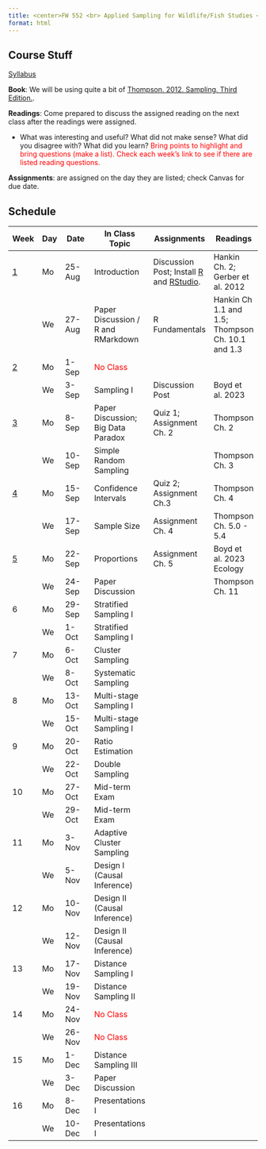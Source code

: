 ```yaml
---
title: <center>FW 552 <br> Applied Sampling for Wildlife/Fish Studies <br> (Fall 2025)</center>
format: html
---
```

## Course Stuff

```{=html}
<title>Schedule</title>
<style type="text/css">

code.r{
  font-size: 30px;
}
</style>

<a href="/FW552/Syllabus.qmd">Syllabus</a></p>
```

**Book**: We will be using quite a bit of [Thompson. 2012. Sampling. Third Edition.](/readings552/Sampling - 2012 - Thompson.pdf).

**Readings**: Come prepared to discuss the assigned reading on the next class after the readings were assigned. 

- What was interesting and useful? What did not make sense? What did you disagree with? What did you learn? <span style="color:red">Bring points to highlight and bring questions (make a list). Check each week's link to see if there are listed reading questions.</span>

**Assignments**: are assigned on the day they are listed; check Canvas for due date.



  

## Schedule 

Week                                |	Day|	Date     | 	In Class Topic                         | Assignments           |	   Readings
-                                   | -- | -----     |----                  | ----  |----                                  
<a href="/FW552/week1.qmd">1</a>    | Mo | 25-Aug	   | Introduction                            | Discussion Post; Install [R](https://www.r-project.org/) and [RStudio](https://posit.co/download/rstudio-desktop/). |  Hankin Ch. 2; Gerber et al. 2012                    
&nbsp;                              |	We | 27-Aug	   | Paper Discussion / R and RMarkdown      | R Fundamentals           | Hankin Ch 1.1 and 1.5; Thompson Ch. 10.1 and 1.3
<a href="/FW552/week2.qmd">2</a>    |	Mo | 1-Sep	   | <span style="color:red">No Class</span> |                          |                         
&nbsp;                              | We | 3-Sep	   | Sampling I                              | Discussion Post          | Boyd et al. 2023 
<a href="/FW552/week3.qmd">3</a>    |	Mo | 8-Sep	   | Paper Discussion; Big Data Paradox      | Quiz 1; Assignment Ch. 2 | Thompson Ch. 2        
&nbsp;                              |	We | 10-Sep	   | Simple Random Sampling                  |                          | Thompson Ch. 3   
<a href="/FW552/week4.qmd">4</a>    |	Mo | 15-Sep	   | Confidence Intervals                    | Quiz 2; Assignment Ch.3  | Thompson Ch. 4           
&nbsp;                              |	We | 17-Sep	   | Sample Size                             | Assignment Ch. 4         | Thompson Ch. 5.0 - 5.4 
<a href="/FW552/week4.qmd">5</a>    |	Mo | 22-Sep	   | Proportions                             | Assignment Ch. 5         | Boyd et al. 2023 Ecology  
&nbsp;                              |	We | 24-Sep	   | Paper Discussion                        |                          | Thompson Ch. 11
6                                   |	Mo | 29-Sep	   | Stratified Sampling I                   |                   |               
&nbsp;                              |	We | 1-Oct	   | Stratified Sampling I                   |                   |               
7                                   |	Mo | 6-Oct	   | Cluster Sampling                        |                   |                                  
&nbsp;                              |	We | 8-Oct	   | Systematic Sampling                     |                   |                           
8                                   |	Mo | 13-Oct    | Multi-stage Sampling I                  |                   |                               
&nbsp;                              |	We | 15-Oct	   | Multi-stage Sampling I                  |                   |                          
9                                   |	Mo | 20-Oct	   | Ratio Estimation                        |                   |                                
&nbsp;                              |	We | 22-Oct	   | Double Sampling                         |                   |                          
10                                  | Mo | 27-Oct    | Mid-term Exam                           |                   |                  
&nbsp;                              | We | 29-Oct	   | Mid-term Exam                           |                   |                          
11                                  | Mo | 3-Nov	   | Adaptive Cluster Sampling               |                   |                   
&nbsp;                              | We | 5-Nov	   | Design I (Causal Inference)             |                   |                     
12                                  | Mo | 10-Nov	   | Design II (Causal Inference)            |                   |                                
&nbsp;                              | We | 12-Nov	   | Design II (Causal Inference)            |                   |          
13                                  | Mo | 17-Nov	   | Distance Sampling I                     |                   |                   
&nbsp;                              | We | 19-Nov	   | Distance Sampling II                    |                   |                             
14                                  | Mo | 24-Nov	   | <span style="color:red">No Class</span> |                   |                          
&nbsp;                              | We | 26-Nov	   | <span style="color:red">No Class</span> |                   |                      
15                                  | Mo | 1-Dec	   | Distance Sampling III                   |                   |             
&nbsp;                              | We | 3-Dec	   | Paper Discussion                        |                   |           
16                                  | Mo | 8-Dec	   | Presentations I                         |                   |           
&nbsp;                              | We | 10-Dec	   | Presentations I                         |                   |                                     
